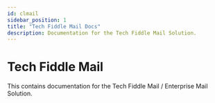 ```yaml
---
id: clmail
sidebar_position: 1
title: "Tech Fiddle Mail Docs"
description: Documentation for the Tech Fiddle Mail Solution.
---
```


# Tech Fiddle Mail

This contains documentation for the Tech Fiddle Mail / Enterprise Mail Solution.

<DocCardList />
